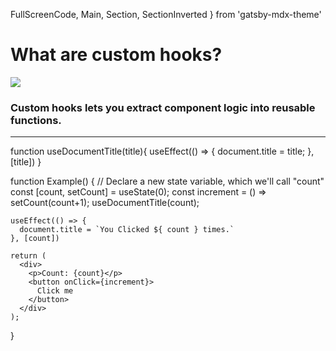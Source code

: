   FullScreenCode,
  Main,
  Section,
  SectionInverted
} from 'gatsby-mdx-theme'



# What are custom hooks?

<Split>
<img src='./static/hook_walken.gif' />

### Custom hooks lets you extract component logic into reusable functions.
</Split>

---


  function useDocumentTitle(title){
    useEffect(() => {
      document.title = title;
    }, [title])
  }

  function Example() {
    // Declare a new state variable, which we'll call "count"
    const [count, setCount] = useState(0);
    const increment = () => setCount(count+1);
    useDocumentTitle(count);

    useEffect(() => {
      document.title = `You Clicked ${ count } times.`
    }, [count])

    return (
      <div>
        <p>Count: {count}</p>
        <button onClick={increment}>
          Click me
        </button>
      </div>
    );
  }